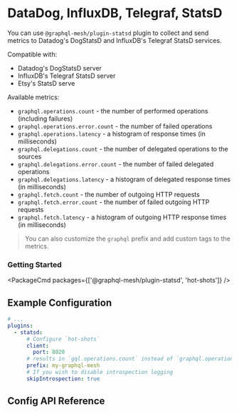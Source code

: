 
# DataDog, InfluxDB, Telegraf, StatsD

You can use `@graphql-mesh/plugin-statsd` plugin to collect and send metrics to Datadog's DogStatsD and InfluxDB's Telegraf StatsD services.

Compatible with:

- Datadog's DogStatsD server
- InfluxDB's Telegraf StatsD server
- Etsy's StatsD serve

Available metrics:

- `graphql.operations.count` - the number of performed operations (including failures)
- `graphql.operations.error.count` - the number of failed operations
- `graphql.operations.latency` - a histogram of response times (in milliseconds)
- `graphql.delegations.count` - the number of delegated operations to the sources
- `graphql.delegations.error.count` - the number of failed delegated operations
- `graphql.delegations.latency` - a histogram of delegated response times (in milliseconds)
- `graphql.fetch.count` - the number of outgoing HTTP requests
- `graphql.fetch.error.count` - the number of failed outgoing HTTP requests
- `graphql.fetch.latency` - a histogram of outgoing HTTP response times (in milliseconds)

> You can also customize the `graphql` prefix and add custom tags to the metrics.

### Getting Started

<PackageCmd packages={['@graphql-mesh/plugin-statsd', 'hot-shots']} />

## Example Configuration

```yaml
# ...
plugins:
  - statsd:
      # Configure `hot-shots`
      client:
        port: 8020
      # results in `gql.operations.count` instead of `graphql.operations.count`
      prefix: my-graphql-mesh
      # If you wish to disable introspection logging
      skipIntrospection: true
```

## Config API Reference


<API />
